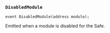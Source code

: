 ### `DisabledModule`

```solidity
event DisabledModule(address module);
```

Emitted when a module is disabled for the Safe.
